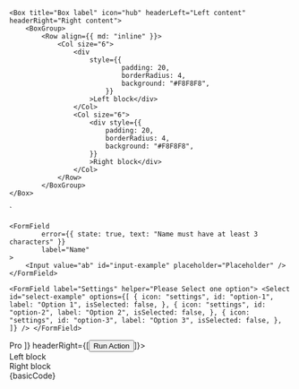


    <Box title="Box label" icon="hub" headerLeft="Left content" headerRight="Right content">
        <BoxGroup>
            <Row align={{ md: "inline" }}>
                <Col size="6">
                    <div
                        style={{
                                padding: 20,
                                borderRadius: 4,
                                background: "#F8F8F8",
                            }}
                        >Left block</div>
                    </Col>
                    <Col size="6">
                        <div style={{
                            padding: 20,
                            borderRadius: 4,
                            background: "#F8F8F8",
                        }}
                        >Right block</div>
                    </Col>
                </Row>
            </BoxGroup>
    </Box>
`

    <FormField
            error={{ state: true, text: "Name must have at least 3 characters" }}
            label="Name"
    >
        <Input value="ab" id="input-example" placeholder="Placeholder" />
    </FormField>
`
    <FormField label="Settings" helper="Please Select one option">
        <Select
            id="select-example"
            options={[
                    {
                        icon: "settings",
                        id: "option-1",
                        label: "Option 1",
                        isSelected: false,
                    },
                    {
                        icon: "settings",
                        id: "option-2",
                        label: "Option 2",
                        isSelected: false,
                    },
                    {
                        icon: "settings",
                        id: "option-3",
                        label: "Option 3",
                        isSelected: false,
                    },
                ]}
        />
    </FormField>
`

<Section
	title="A Form Field with a basic Input"
	contained={true}
	style={{ paddingTop: 30 }}
>
	<Preview wrapper={true}>
		<Box title="Box label" icon="hub" headerLeft={[
			<span
				key="1"
				className="sui-tag sui-tag--outlined-navy sui-tag--sm sui-tag--uppercase"
			>
			<span className="sui-tag__label">Pro</span>
		</span>
		]} headerRight={[<Button key="1" appearance="primary" color="blue" isSmall={true}>
			Run Action
		</Button>]}>
			<BoxGroup>
				<Row align={{ md: "inline" }}>
					<Col size="6">
						<div style={{
							padding: 20,
							borderRadius: 4,
							background: "#F8F8F8",
						}}>Left block</div>
					</Col>
					<Col size="6">
						<div style={{
							padding: 20,
							borderRadius: 4,
							background: "#F8F8F8",
						}}>Right block</div>
					</Col>
				</Row>
			</BoxGroup>
		</Box>
	</Preview>
	<Snippet language="js">{basicCode}</Snippet>
</Section>

